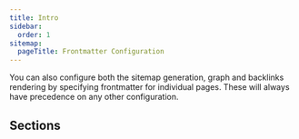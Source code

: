 ```yaml
---
title: Intro
sidebar:
  order: 1
sitemap:
  pageTitle: Frontmatter Configuration
---
```



You can also configure both the sitemap generation, graph and backlinks rendering
by specifying frontmatter for individual pages. These will always have precedence on
any other configuration.

## Sections
<CardGrid stagger>
	<LinkCardIcon
		icon="seti:json"
		title="Sitemap Frontmatter"
		href="/starlight-site-graph/configuration/frontmatter/sitemap/"
		description="Learn more about the sitemap frontmatter configuration."
	/>
	<LinkCardIcon
		icon="seti:graphql"
		title="Graph Frontmatter"
		href="/starlight-site-graph/configuration/frontmatter/graph/"
		description="Learn more about the graph frontmatter configuration."
	/>
	<LinkCardIcon
		icon="external"
		title="Backlinks Frontmatter"
		href="/starlight-site-graph/configuration/frontmatter/backlinks/"
		description="Learn more about the backlinks frontmatter configuration."
	/>

</CardGrid>
